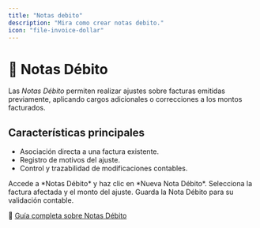 ```yaml
---
title: "Notas debito"
description: "Mira como crear notas debito."
icon: "file-invoice-dollar"
---
```

# 🔖 Notas Débito

Las *Notas Débito* permiten realizar ajustes sobre facturas emitidas previamente, aplicando cargos adicionales o correcciones a los montos facturados.

## Características principales
- Asociación directa a una factura existente.
- Registro de motivos del ajuste.
- Control y trazabilidad de modificaciones contables.

<Steps>
  <Step title="Paso 1: Crear Nota Débito">
    Accede a *Notas Débito* y haz clic en *Nueva Nota Débito*.
  </Step>
  <Step title="Paso 2: Asociar factura">
    Selecciona la factura afectada y el monto del ajuste.
  </Step>
  <Step title="Paso 3: Guardar y emitir">
    Guarda la Nota Débito para su validación contable.
  </Step>
</Steps>

🔗 [Guía completa sobre Notas Débito](https://ayuda.gestoru.com/ayuda/compras/notas-debito)
